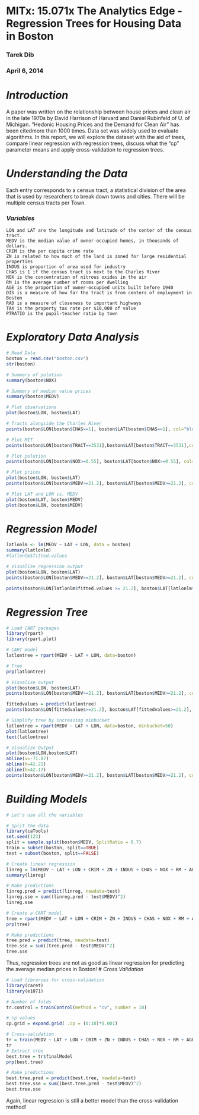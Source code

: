 MITx: 15.071x The Analytics Edge - Regression Trees for Housing Data in Boston
========================================================
### Tarek Dib
### April 6, 2014

# *Introduction*
A paper was written on the relationship between house prices and clean air in the late 1970s by David Harrison of Harvard and Daniel Rubinfeld of U. of Michigan. “Hedonic Housing Prices and the Demand for Clean Air” has been citedmore than 1000 times. Data set was widely used to evaluate algorithms. In this report, we will explore the dataset with the aid of trees, compare linear regression with regression trees, discuss what the “cp” parameter means and apply cross-validation to regression trees.

# *Understanding the Data*
Each entry corresponds to a census tract, a statistical division of the area that is used by researchers to break down towns and cities. There will be multiple census tracts per Town.

### *Variables*
    LON and LAT are the longitude and latitude of the center of the census tract.
    MEDV is the median value of owner-occupied homes, in thousands of dollars.
    CRIM is the per capita crime rate
    ZN is related to how much of the land is zoned for large residential properties
    INDUS is proportion of area used for industry
    CHAS is 1 if the census tract is next to the Charles River
    NOX is the concentration of nitrous oxides in the air
    RM is the average number of rooms per dwelling
    AGE is the proportion of owner-occupied units built before 1940
    DIS is a measure of how far the tract is from centers of employment in Boston
    RAD is a measure of closeness to important highways
    TAX is the property tax rate per $10,000 of value
    PTRATIO is the pupil-teacher ratio by town
# *Exploratory Data Analysis*
```r
# Read Data
boston = read.csv("boston.csv")
str(boston)

# Summary of polution
summary(boston$NOX)

# Summary of median value prices
summary(boston$MEDV)
```

```r
# Plot observations
plot(boston$LON, boston$LAT)

# Tracts alongside the Charles River
points(boston$LON[boston$CHAS==1], boston$LAT[boston$CHAS==1], col="blue", pch=19)

# Plot MIT
points(boston$LON[boston$TRACT==3531],boston$LAT[boston$TRACT==3531],col="red", pch=20)

# Plot polution
points(boston$LON[boston$NOX>=0.55], boston$LAT[boston$NOX>=0.55], col="green", pch=20)

# Plot prices
plot(boston$LON, boston$LAT)
points(boston$LON[boston$MEDV>=21.2], boston$LAT[boston$MEDV>=21.2], col="red", pch=20)

# Plot LAT and LON vs. MEDV
plot(boston$LAT, boston$MEDV)
plot(boston$LON, boston$MEDV)
```
# *Regression Model*
```r
latlonlm <- lm(MEDV ~ LAT + LON, data = boston)
summary(latlonlm)
#latlonlm$fitted.values
```

```r
# Visualize regression output
plot(boston$LON, boston$LAT)
points(boston$LON[boston$MEDV>=21.2], boston$LAT[boston$MEDV>=21.2], col="red", pch=20)

points(boston$LON[latlonlm$fitted.values >= 21.2], boston$LAT[latlonlm$fitted.values >= 21.2], col="blue", pch="$")
```
# *Regression Tree*
```r
# Load CART packages
library(rpart)
library(rpart.plot)

# CART model
latlontree = rpart(MEDV ~ LAT + LON, data=boston)
```

```r
# Tree
prp(latlontree)

# Visualize output
plot(boston$LON, boston$LAT)
points(boston$LON[boston$MEDV>=21.2], boston$LAT[boston$MEDV>=21.2], col="red", pch=20)

fittedvalues = predict(latlontree)
points(boston$LON[fittedvalues>=21.2], boston$LAT[fittedvalues>=21.2], col="blue", pch="$")

# Simplify tree by increasing minbucket
latlontree = rpart(MEDV ~ LAT + LON, data=boston, minbucket=50)
plot(latlontree)
text(latlontree)

# Visualize Output
plot(boston$LON,boston$LAT)
abline(v=-71.07)
abline(h=42.21)
abline(h=42.17)
points(boston$LON[boston$MEDV>=21.2], boston$LAT[boston$MEDV>=21.2], col="red", pch=20)
```

# *Building Models*
```r
# Let's use all the variables

# Split the data
library(caTools)
set.seed(123)
split = sample.split(boston$MEDV, SplitRatio = 0.7)
train = subset(boston, split==TRUE)
test = subset(boston, split==FALSE)

# Create linear regression
linreg = lm(MEDV ~ LAT + LON + CRIM + ZN + INDUS + CHAS + NOX + RM + AGE + DIS + RAD + TAX + PTRATIO, data=train)
summary(linreg)

# Make predictions
linreg.pred = predict(linreg, newdata=test)
linreg.sse = sum((linreg.pred - test$MEDV)^2)
linreg.sse

# Create a CART model
tree = rpart(MEDV ~ LAT + LON + CRIM + ZN + INDUS + CHAS + NOX + RM + AGE + DIS + RAD + TAX + PTRATIO, data=train)
prp(tree)

# Make predictions
tree.pred = predict(tree, newdata=test)
tree.sse = sum((tree.pred - test$MEDV)^2)
tree.sse
```
Thus, regression trees are not as good as linear regression for predicting the average median prices in Boston!
# *Cross Validation*
```r
# Load libraries for cross-validation
library(caret)
library(e1071)

# Number of folds
tr.control = trainControl(method = "cv", number = 10)

# cp values
cp.grid = expand.grid( .cp = (0:10)*0.001)

# Cross-validation
tr = train(MEDV ~ LAT + LON + CRIM + ZN + INDUS + CHAS + NOX + RM + AGE + DIS + RAD + TAX + PTRATIO, data = train, method = "rpart", trControl = tr.control, tuneGrid = cp.grid)
tr
# Extract tree
best.tree = tr$finalModel
prp(best.tree)

# Make predictions
best.tree.pred = predict(best.tree, newdata=test)
best.tree.sse = sum((best.tree.pred - test$MEDV)^2)
best.tree.sse
```
Again, linear regression is still a better model than the cross-validation method!